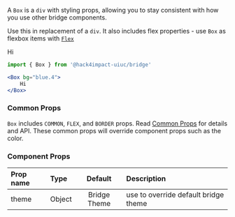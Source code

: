 


A `Box` is a `div` with styling props, allowing you to stay consistent with how you use other bridge components.

Use this in replacement of a `div`. It also includes flex properties - use `Box` as flexbox items with [`Flex`](/components/flex)

<CodeExampleBox>
<Box bg="blue.1" width="100px" height="100px">
    Hi
</Box>
</CodeExampleBox>

```jsx
import { Box } from '@hack4impact-uiuc/bridge'

<Box bg="blue.4">
    Hi
</Box>
```


### Common Props
`Box` includes `COMMON`, `FLEX`, and `BORDER` props. Read [Common Props](/components/common-props) for details and API. These common props will override component props such as the color.

### Component Props

| Prop name | Type | Default | Description |
| :- | :- | :-: | :- |
| theme | Object | Bridge Theme | use to override default bridge theme|